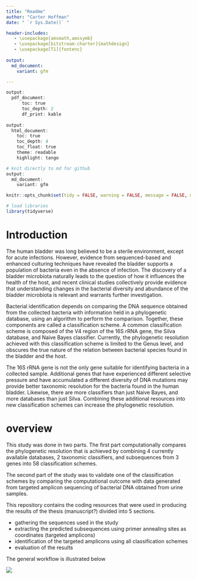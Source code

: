 ```yaml
---
title: "Readme"
author: "Carter Hoffman"
date: " `r Sys.Date()` "

header-includes:
   - \usepackage{amsmath,amssymb}
   - \usepackage[bitstream-charter]{mathdesign}
   - \usepackage[T1]{fontenc}
   
output:
  md_document:
    variant: gfm

---
```

```r
output: 
  pdf_document:
      toc: true
      toc_depth: 2
      df_print: kable
    
output: 
  html_document:
    toc: true
    toc_depth: 4
    toc_float: true
    theme: readable
    highlight: tango

# knit directly to md for github
output:
  md_document:
    variant: gfm
```


```r
knitr::opts_chunk$set(tidy = FALSE, warning = FALSE, message = FALSE, max.print = 5)
```

```r
# load libraries
library(tidyverse)

```







# Introduction

The human bladder was long believed to be a sterile environment, except
for acute infections. However, evidence from sequenced-based and
enhanced culturing techniques have revealed the bladder supports a
population of bacteria even in the absence of infection. The discovery
of a bladder microbiota naturally leads to the question of how it
influences the health of the host, and recent clinical studies
collectively provide evidence that understanding changes in the
bacterial diversity and abundance of the bladder microbiota is relevant
and warrants further investigation.

Bacterial identification depends on comparing the DNA sequence obtained
from the collected bacteria with information held in a phylogenetic
database, using an algorithm to perform the comparison. Together, these
components are called a classification scheme. A common classification
scheme is composed of the V4 region of the 16S rRNA gene, the Silva
database, and Naive Bayes classifier. Currently, the phylogenetic
resolution achieved with this classification scheme is limited to the
Genus level, and obscures the true nature of the relation between
bacterial species found in the bladder and the host.

The 16S rRNA gene is not the only gene suitable for identifying bacteria
in a collected sample. Additional genes that have experienced different
selective pressure and have accumulated a different diversity of DNA
mutations may provide better taxonomic resolution for the bacteria found
in the human bladder. Likewise, there are more classifiers than just
Naive Bayes, and more databases than just Silva. Combining these
additional resources into new classification schemes can increase the
phylogenetic resolution.

# overview

This study was done in two parts. The first part computationally
compares the phylogenetic resolution that is achieved by combining 4
currently available databases, 2 taxonomic classifiers, and subsequences
from 3 genes into 58 classification schemes.

The second part of the study was to validate one of the classification
schemes by comparing the computational outcome with data generated from
targeted amplicon sequencing of bacterial DNA obtained from urine
samples.

This repository contains the coding resources that were used in
producing the results of the thesis (manuscript?) divided into 5
sections.

  - gathering the sequences used in the study
  - extracting the predicted subsequences using primer annealing sites
    as coordinates (targeted amplicons)
  - identification of the targeted amplicons using all classification
    schemes
  - evaluation of the results

The general workflow is illustrated below

![](../resources/md_files/vsm_only16s_activity.png)



